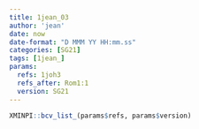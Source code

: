 ```yaml
---
title: 1jean_03
author: 'jean'
date: now
date-format: "D MMM YY HH:mm.ss"
categories: [SG21]
tags: [1jean_]
params:
  refs: 1joh3
  refs_after: Rom1:1
  version: SG21
---
```


```r
XMINPI::bcv_list_(params$refs, params$version)
```

